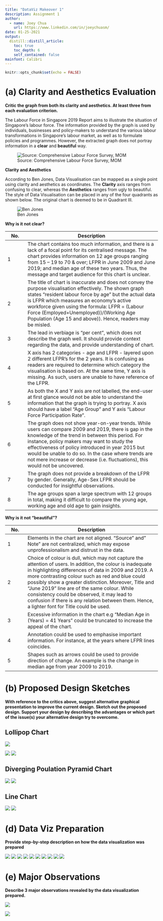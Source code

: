 ```yaml
---
title: "DataViz Makeover 1"
description: Assignment 1 
author:
  - name: Joey Chua
    url: https://www.linkedin.com/in/joeychuasm/
date: 01-25-2021
output:
  distill::distill_article:
    toc: true
    toc_depth: 6
    self_contained: false
mainfont: Calibri 
---
```



```r
knitr::opts_chunk$set(echo = FALSE)
```

# (a) Clarity and Aesthetics Evaluation

__Critic the graph from both its clarity and aesthetics. At least three from each evaluation criterion.__


The Labour Force in Singapore 2019 Report aims to illustrate the situation of Singapore’s labour force. The information provided by the graph is used by individuals, businesses and policy-makers to understand the various labour transformations in Singapore’s labour market, as well as to formulate policies and programmes. However, the extracted graph does not portray information in a __clear__ and __beautiful__ way. 

![Source: Comprehensive Labour Force Survey, MOM](residentlaborforcebyage.png)

__Clarity and Aesthetics__

According to Ben Jones, Data Visualisation can be mapped as a single point using clarity and aesthetics as coordinates. The __Clarity__ axis ranges from confusing to clear, whereas the __Aesthetics__ ranges from ugly to beautiful. The style of Data Visualisation can be placed in any of the four quadrants as shown below. The original chart is deemed to be in Quadrant III.

![Ben Jones](benjones.png)

__Why is it not clear?__

No.| Description
-- | -------------
1 | The chart contains too much information, and there is a lack of a focal point for its centralised message.  The chart provides information on 12 age groups ranging from 15 – 19 to 70 & over; LFPR in June 2009 and June 2019; and median age of these two years. Thus, the message and target audience for this chart is unclear. 
2 | The title of chart is inaccurate and does not convey the purpose visualisation effectively. The shown graph states “resident labour force by age” but the actual data is LFPR which measures an economy’s active workforce given using the formula: LFPR =  (Labour Force (Employed+Unemployed))/(Working Age Population (Age 15 and above)). Hence, readers may be misled. 
3 | The lead in verbiage is “per cent”, which does not describe the graph well. It should provide context regarding the data, and provide understanding of chart.
4 | X axis has 2 categories - age and LFPR - layered upon 2 different LFPR’s for the 2 years. It is confusing as readers are required to determine which category the visualisation is based on. At the same time, Y axis is missing. As such, users are unable to have reference of the LFPR. 
5 | As both the X and Y axis are not labelled, the end-user at first glance would not be able to understand the information that the graph is trying to portray. X axis should have a label “Age Group” and Y axis “Labour Force Participation Rate”. 
6 | The graph does not show year-on-year trends. While users can compare 2009 and 2019, there is gap in the knowledge of the trend in between this period. For instance, policy makers may want to study the effectiveness of policy introduced in year 2015 but would be unable to do so. In the case where trends are not mere increase or decrease (i.e. fluctuations), this would not be uncovered. 
7 | The graph does not provide a breakdown of the LFPR by gender. Generally, Age-Sex LFPR should be conducted for insightful observations.
8 | The age groups span a large spectrum with 12 groups in total, making it difficult to compare the young age, working age and old age to gain insights.


__Why is it not "beautiful"?__

No.| Description
-- | -------------
1 | Elements in the chart are not aligned. “Source” and” Note” are not centralized, which may expose unprofessionalism and distrust in the data.
2 | Choice of colour is dull, which may not capture the attention of users. In addition, the colour is inadequate in highlighting differences of data in 2009 and 2019. A more contrasting colour such as red and blue could possibly show a greater distinction. Moreover, Title and “June 2019” line are of the same colour. While consistency could be observed, it may lead to confusion if there is any relation between them. Hence, a lighter font for Title could be used.
3| Excessive information in the chart e.g “Median Age in (Years) = 41 Years” could be truncated to increase the appeal of the chart.
4 | Annotation could be used to emphasise important information. For instance, at the years where LFPR lines coincides. 
5 | Shapes such as arrows could be used to provide direction of change. An example is the change in median age from year 2009 to 2019.


# (b) Proposed Design Sketches

__With reference to the critics above, suggest alternative graphical presentation to improve the current design. Sketch out the proposed design. Support your design by describing the advantages or which part of the issue(s) your alternative design try to overcome.__

## Lollipop Chart

![](sketch.png)

![](lollipopchart.png)
![](lollipoptable.png)


## Diverging Poulation Pyramid Chart

![](populationchart.png)
![](populationtable.png)

## Line Chart

![](linechart.png)
![](linetable.png)

# (d) Data Viz Preparation

__Provide step-by-step description on how the data visualization was prepared__

![](step1-2.png)
![](step3-6.png)
![](step7-9.png)
![](step10-11.png)
![](step12.png)
![](step13.png)
![](step14.png)
![](step15-18.png)
![](step19-20.png)
![](step21-23.png)

# (e) Major Observations

__Describe 3 major observations revealed by the data visualization prepared.__

![](lollipopdashboard.png)

![](majorfindings.png)
